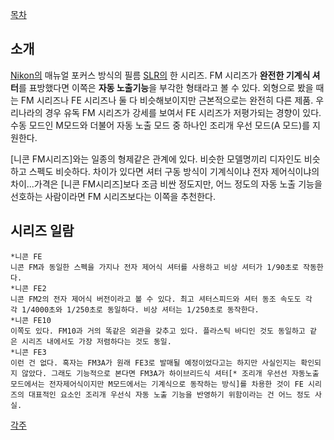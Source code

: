 [[목차]]
== 소개 ==
[[Nikon]]의 매뉴얼 포커스 방식의 필름 [[SLR]]의 한 시리즈. FM 시리즈가 '''완전한 기계식 셔터'''를 표방했다면 이쪽은 '''자동 노출기능'''을 부각한 형태라고 볼 수 있다. 외형으로 봤을 때는 FM 시리즈나 FE 시리즈나 둘 다 비슷해보이지만 근본적으로는 완전히 다른 제품. 우리나라의 경우 유독 FM 시리즈가 강세를 보여서 FE 시리즈가 저평가되는 경향이 있다. 수동 모드인 M모드와 더불어 자동 노출 모드 중 하나인 조리개 우선 모드(A 모드)를 지원한다. 

[니콘 FM시리즈]와는 일종의 형제같은 관계에 있다. 비슷한 모델명끼리 디자인도 비슷하고 스펙도 비슷하다. 차이가 있다면 셔터 구동 방식이 기계식이냐 전자 제어식이냐의 차이...가격은 [니콘 FM시리즈]보다 조금 비싼 정도지만, 어느 정도의 자동 노출 기능을 선호하는 사람이라면 FM 시리즈보다는 이쪽을 추천한다. 

== 시리즈 일람 ==
 *니콘 FE
 니콘 FM과 동일한 스펙을 가지나 전자 제어식 셔터를 사용하고 비상 셔터가 1/90초로 작동한다. 
 *니콘 FE2
 니콘 FM2의 전자 제어식 버전이라고 볼 수 있다. 최고 셔터스피드와 셔터 동조 속도도 각각 1/4000초와 1/250초로 동일하다. 비상 셔터는 1/250초로 동작한다. 
 *니콘 FE10
 이쪽도 있다. FM10과 거의 똑같은 외관을 갖추고 있다. 플라스틱 바디인 것도 동일하고 같은 시리즈 내에서도 가장 저렴하다는 것도 동일.
 *니콘 FE3
 이런 건 없다. 혹자는 FM3A가 원래 FE3로 발매될 예정이었다고는 하지만 사실인지는 확인되지 않았다. 그래도 기능적으로 본다면 FM3A가 하이브리드식 셔터[* 조리개 우선선 자동노출모드에서는 전자제어식이지만 M모드에서는 기계식으로 동작하는 방식]를 차용한 것이 FE 시리즈의 대표적인 요소인 조리개 우선식 자동 노출 기능을 반영하기 위함이라는 건 어느 정도 사실. 

[[각주]]
